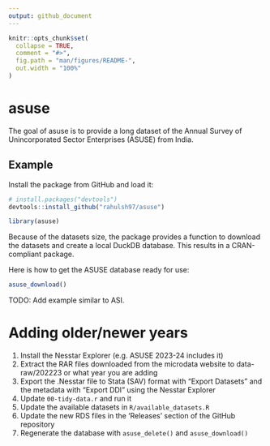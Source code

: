 ```yaml
---
output: github_document
---
```


<!-- README.md is generated from README.Rmd. Please edit that file -->

```r
knitr::opts_chunk$set(
  collapse = TRUE,
  comment = "#>",
  fig.path = "man/figures/README-",
  out.width = "100%"
)
```

# asuse

The goal of asuse is to provide a long dataset of the Annual Survey of Unincorporated Sector Enterprises (ASUSE) from India.

## Example

Install the package from GitHub and load it:

```r
# install.packages("devtools")
devtools::install_github("rahulsh97/asuse")
```

```r
library(asuse)
```

Because of the datasets size, the package provides a function to download the datasets and create a local DuckDB
database. This results in a CRAN-compliant package.

Here is how to get the ASUSE database ready for use:

```r
asuse_download()
```

TODO: Add example similar to ASI.

# Adding older/newer years

1. Install the Nesstar Explorer (e.g. ASUSE 2023-24 includes it)
2. Extract the RAR files downloaded from the microdata website to data-raw/202223 or what year you are adding
3. Export the .Nesstar file to Stata (SAV) format with "Export Datasets" and the metadata with "Export DDI" using the Nesstar Explorer
4. Update `00-tidy-data.r` and run it
5. Update the available datasets in `R/available_datasets.R`
6. Update the new RDS files in the 'Releases' section of the GitHub repository
7. Regenerate the database with `asuse_delete()` and `asuse_download()`
